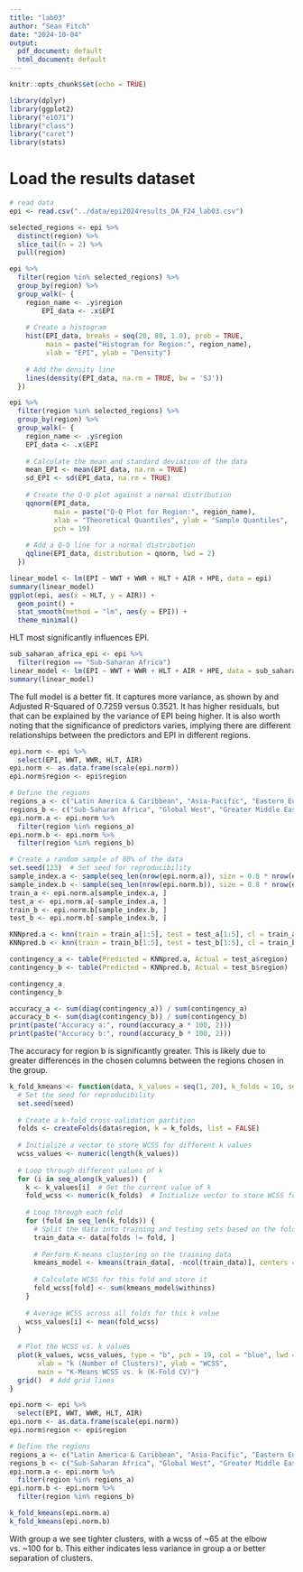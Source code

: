 ```yaml
---
title: "lab03"
author: "Sean Fitch"
date: "2024-10-04"
output:
  pdf_document: default
  html_document: default
---
```


```r
knitr::opts_chunk$set(echo = TRUE)
```


```r
library(dplyr)
library(ggplot2)
library("e1071")
library("class")
library("caret")
library(stats)
```


# Load the results dataset

```r
# read data
epi <- read.csv("../data/epi2024results_DA_F24_lab03.csv")
```

```r
selected_regions <- epi %>%
  distinct(region) %>%
  slice_tail(n = 2) %>%
  pull(region)

epi %>%
  filter(region %in% selected_regions) %>%
  group_by(region) %>%
  group_walk(~ {
    region_name <- .y$region
        EPI_data <- .x$EPI
    
    # Create a histogram
    hist(EPI_data, breaks = seq(20, 80, 1.0), prob = TRUE, 
         main = paste("Histogram for Region:", region_name), 
         xlab = "EPI", ylab = "Density")
    
    # Add the density line
    lines(density(EPI_data, na.rm = TRUE, bw = 'SJ'))
  })

epi %>%
  filter(region %in% selected_regions) %>%
  group_by(region) %>%
  group_walk(~ {
    region_name <- .y$region
    EPI_data <- .x$EPI
    
    # Calculate the mean and standard deviation of the data
    mean_EPI <- mean(EPI_data, na.rm = TRUE)
    sd_EPI <- sd(EPI_data, na.rm = TRUE)
    
    # Create the Q-Q plot against a normal distribution
    qqnorm(EPI_data, 
           main = paste("Q-Q Plot for Region:", region_name), 
           xlab = "Theoretical Quantiles", ylab = "Sample Quantiles",
           pch = 19)
    
    # Add a Q-Q line for a normal distribution
    qqline(EPI_data, distribution = qnorm, lwd = 2)
  })
```
```r
linear_model <- lm(EPI ~ WWT + WWR + HLT + AIR + HPE, data = epi)
summary(linear_model)
ggplot(epi, aes(x = HLT, y = AIR)) +
  geom_point() +                
  stat_smooth(method = "lm", aes(y = EPI)) +
  theme_minimal()
```
HLT most significantly influences EPI.

```r
sub_saharan_africa_epi <- epi %>%
  filter(region == "Sub-Saharan Africa")
linear_model <- lm(EPI ~ WWT + WWR + HLT + AIR + HPE, data = sub_saharan_africa_epi)
summary(linear_model)
```

The full model is a better fit. It captures more variance, as shown by and Adjusted R-Squared of 0.7259 versus 0.3521. It has higher residuals, but that can be explained by the variance of EPI being higher. It is also worth noting that the significance of predictors varies, implying there are different relationships between the predictors and EPI in different regions.

```r
epi.norm <- epi %>%
  select(EPI, WWT, WWR, HLT, AIR)
epi.norm <- as.data.frame(scale(epi.norm))
epi.norm$region <- epi$region

# Define the regions
regions_a <- c("Latin America & Caribbean", "Asia-Pacific", "Eastern Europe")
regions_b <- c("Sub-Saharan Africa", "Global West", "Greater Middle East")
epi.norm.a <- epi.norm %>%
  filter(region %in% regions_a)
epi.norm.b <- epi.norm %>%
  filter(region %in% regions_b)

# Create a random sample of 80% of the data
set.seed(123)  # Set seed for reproducibility
sample_index.a <- sample(seq_len(nrow(epi.norm.a)), size = 0.8 * nrow(epi.norm.a))
sample_index.b <- sample(seq_len(nrow(epi.norm.b)), size = 0.8 * nrow(epi.norm.b))
train_a <- epi.norm.a[sample_index.a, ]
test_a <- epi.norm.a[-sample_index.a, ]
train_b <- epi.norm.b[sample_index.b, ]
test_b <- epi.norm.b[-sample_index.b, ]

KNNpred.a <- knn(train = train_a[1:5], test = test_a[1:5], cl = train_a$region)
KNNpred.b <- knn(train = train_b[1:5], test = test_b[1:5], cl = train_b$region)

```

```r
contingency_a <- table(Predicted = KNNpred.a, Actual = test_a$region)
contingency_b <- table(Predicted = KNNpred.b, Actual = test_b$region)

contingency_a
contingency_b

accuracy_a <- sum(diag(contingency_a)) / sum(contingency_a)
accuracy_b <- sum(diag(contingency_b)) / sum(contingency_b)
print(paste("Accuracy a:", round(accuracy_a * 100, 2)))
print(paste("Accuracy b:", round(accuracy_b * 100, 2)))
```

The accuracy for region b is significantly greater. This is likely due to greater differences in the chosen columns between the regions chosen in the group.

```r
k_fold_kmeans <- function(data, k_values = seq(1, 20), k_folds = 10, seed = 123) {
  # Set the seed for reproducibility
  set.seed(seed)
  
  # Create a k-fold cross-validation partition
  folds <- createFolds(data$region, k = k_folds, list = FALSE)
  
  # Initialize a vector to store WCSS for different k values
  wcss_values <- numeric(length(k_values))
  
  # Loop through different values of k
  for (i in seq_along(k_values)) {
    k <- k_values[i]  # Get the current value of k
    fold_wcss <- numeric(k_folds)  # Initialize vector to store WCSS for each fold
    
    # Loop through each fold
    for (fold in seq_len(k_folds)) {
      # Split the data into training and testing sets based on the fold
      train_data <- data[folds != fold, ]
      
      # Perform K-means clustering on the training data
      kmeans_model <- kmeans(train_data[, -ncol(train_data)], centers = k)
      
      # Calculate WCSS for this fold and store it
      fold_wcss[fold] <- sum(kmeans_model$withinss)
    }
    
    # Average WCSS across all folds for this k value
    wcss_values[i] <- mean(fold_wcss)
  }
  
  # Plot the WCSS vs. k values
  plot(k_values, wcss_values, type = "b", pch = 19, col = "blue", lwd = 2,
       xlab = "k (Number of Clusters)", ylab = "WCSS",
       main = "K-Means WCSS vs. k (K-Fold CV)")
  grid()  # Add grid lines
}
```


```r
epi.norm <- epi %>%
  select(EPI, WWT, WWR, HLT, AIR)
epi.norm <- as.data.frame(scale(epi.norm))
epi.norm$region <- epi$region

# Define the regions
regions_a <- c("Latin America & Caribbean", "Asia-Pacific", "Eastern Europe")
regions_b <- c("Sub-Saharan Africa", "Global West", "Greater Middle East")
epi.norm.a <- epi.norm %>%
  filter(region %in% regions_a)
epi.norm.b <- epi.norm %>%
  filter(region %in% regions_b)

k_fold_kmeans(epi.norm.a)
k_fold_kmeans(epi.norm.b)
```
With group a we see tighter clusters, with a wcss of ~65 at the elbow vs. ~100 for b. This either indicates less variance in group a or better separation of clusters.
